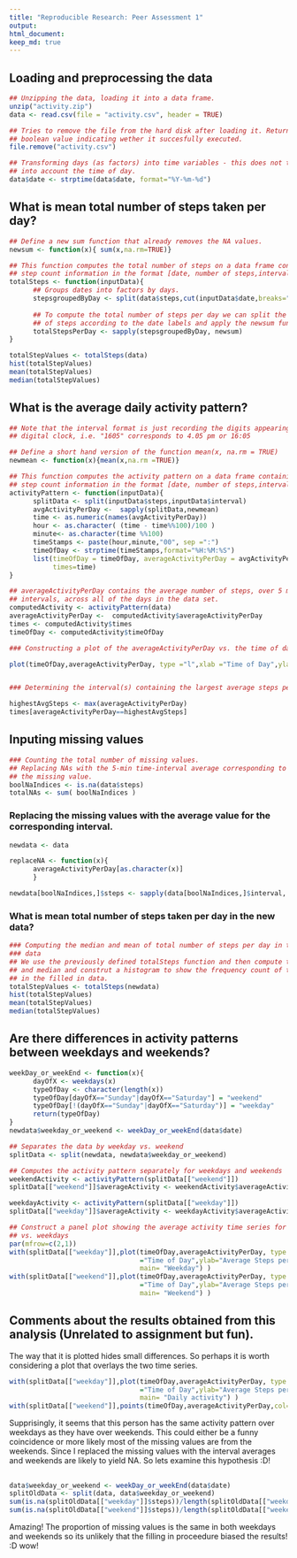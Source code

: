 ```yaml
---
title: "Reproducible Research: Peer Assessment 1"
output: 
html_document:
keep_md: true
---
```

## Loading and preprocessing the data
```r
## Unzipping the data, loading it into a data frame.
unzip("activity.zip")
data <- read.csv(file = "activity.csv", header = TRUE)

## Tries to remove the file from the hard disk after loading it. Returns a
## boolean value indicating wether it succesfully executed.
file.remove("activity.csv")

## Transforming days (as factors) into time variables - this does not take
## into account the time of day.
data$date <- strptime(data$date, format="%Y-%m-%d")
```

## What is mean total number of steps taken per day?
```r
## Define a new sum function that already removes the NA values.
newsum <- function(x){ sum(x,na.rm=TRUE)}

## This function computes the total number of steps on a data frame containing 
## step count information in the format [date, number of steps,interval,...]
totalSteps <- function(inputData){
      ## Groups dates into factors by days.
      stepsgroupedByDay <- split(data$steps,cut(inputData$date,breaks="day"))
      
      ## To compute the total number of steps per day we can split the number
      ## of steps according to the date labels and apply the newsum function.
      totalStepsPerDay <- sapply(stepsgroupedByDay, newsum)
}

totalStepValues <- totalSteps(data)
hist(totalStepValues)
mean(totalStepValues)
median(totalStepValues)
```


## What is the average daily activity pattern?
```r
## Note that the interval format is just recording the digits appearing in a
## digital clock, i.e. "1605" corresponds to 4.05 pm or 16:05

## Define a short hand version of the function mean(x, na.rm = TRUE)
newmean <- function(x){mean(x,na.rm =TRUE)}

## This function computes the activity pattern on a data frame containing 
## step count information in the format [date, number of steps,interval,...]
activityPattern <- function(inputData){
      splitData <- split(inputData$steps,inputData$interval)
      avgActivityPerDay <-  sapply(splitData,newmean)
      time <- as.numeric(names(avgActivityPerDay))
      hour <- as.character( (time - time%%100)/100 )
      minute<- as.character(time %%100)
      timeStamps <- paste(hour,minute,"00", sep =":")
      timeOfDay <- strptime(timeStamps,format="%H:%M:%S")
      list(timeOfDay = timeOfDay, averageActivityPerDay = avgActivityPerDay,
           times=time)
}

## averageActivityPerDay contains the average number of steps, over 5 minute
## intervals, across all of the days in the data set.
computedActivity <- activityPattern(data)
averageActivityPerDay <-  computedActivity$averageActivityPerDay
times <- computedActivity$times
timeOfDay <- computedActivity$timeOfDay

### Constructing a plot of the averageActivityPerDay vs. the time of day.

plot(timeOfDay,averageActivityPerDay, type ="l",xlab ="Time of Day",ylab="Average Steps per Day")


### Determining the interval(s) containing the largest average steps per day.

highestAvgSteps <- max(averageActivityPerDay)
times[averageActivityPerDay==highestAvgSteps]
```



## Inputing missing values
```r
### Counting the total number of missing values.
## Replacing NAs with the 5-min time-interval average corresponding to 
## the missing value.
boolNaIndices <- is.na(data$steps)
totalNAs <- sum( boolNaIndices )
```

### Replacing the missing values with the average value for the corresponding interval.
```r
newdata <- data

replaceNA <- function(x){ 
      averageActivityPerDay[as.character(x)]
      }

newdata[boolNaIndices,]$steps <- sapply(data[boolNaIndices,]$interval, replaceNA)
```
### What is mean total number of steps taken per day in the new data?
```r
### Computing the median and mean of total number of steps per day in the new 
### data
## We use the previously defined totalSteps function and then compute the mean
## and median and construt a histogram to show the frequency count of total step
## in the filled in data.
totalStepValues <- totalSteps(newdata)
hist(totalStepValues)
mean(totalStepValues)
median(totalStepValues)
```

## Are there differences in activity patterns between weekdays and weekends?
```r
weekDay_or_weekEnd <- function(x){
      dayOfX <- weekdays(x)
      typeOfDay <- character(length(x))
      typeOfDay[dayOfX=="Sunday"|dayOfX=="Saturday"] = "weekend"
      typeOfDay[!(dayOfX=="Sunday"|dayOfX=="Saturday")] = "weekday"
      return(typeOfDay)
}
newdata$weekday_or_weekend <- weekDay_or_weekEnd(data$date)

## Separates the data by weekday vs. weekend
splitData <- split(newdata, newdata$weekday_or_weekend)

## Computes the activity pattern separately for weekdays and weekends
weekendActivity <- activityPattern(splitData[["weekend"]])
splitData[["weekend"]]$averageActivity <- weekendActivity$averageActivityPerDay

weekdayActivity <- activityPattern(splitData[["weekday"]])
splitData[["weekday"]]$averageActivity <- weekdayActivity$averageActivityPerDay

## Construct a panel plot showing the average activity time series for weekends
## vs. weekdays
par(mfrow=c(2,1))
with(splitData[["weekday"]],plot(timeOfDay,averageActivityPerDay, type ="l",xlab
                                 ="Time of Day",ylab="Average Steps per Day",
                                 main= "Weekday") )
with(splitData[["weekend"]],plot(timeOfDay,averageActivityPerDay, type ="l",xlab
                                 ="Time of Day",ylab="Average Steps per Day",
                                 main= "Weekend") )
```


## Comments about the results obtained from this analysis (Unrelated to assignment but fun).
The way that it is plotted hides small differences. So perhaps it is worth considering a plot that overlays the two time series.
```r
with(splitData[["weekday"]],plot(timeOfDay,averageActivityPerDay, type ="l",xlab
                                 ="Time of Day",ylab="Average Steps per Day",
                                 main= "Daily activity") )
with(splitData[["weekend"]],points(timeOfDay,averageActivityPerDay,col="blue") )
```

Supprisingly, it seems that this person has the same activity pattern over weekdays as they have over weekends. This could either be a funny coincidence or more likely most of the missing values are from the weekends. Since I replaced the missing values with the interval averages and weekends are likely to yield NA. So lets examine this hypothesis :D!

##
```r
data$weekday_or_weekend <- weekDay_or_weekEnd(data$date)
splitOldData <- split(data, data$weekday_or_weekend)
sum(is.na(splitOldData[["weekday"]]$steps))/length(splitOldData[["weekday"]]$steps)
sum(is.na(splitOldData[["weekend"]]$steps))/length(splitOldData[["weekend"]]$steps)
```

Amazing! The proportion of missing values is the same in both weekdays and weekends so its unlikely that the filling in proceedure biased the results! :D wow!
